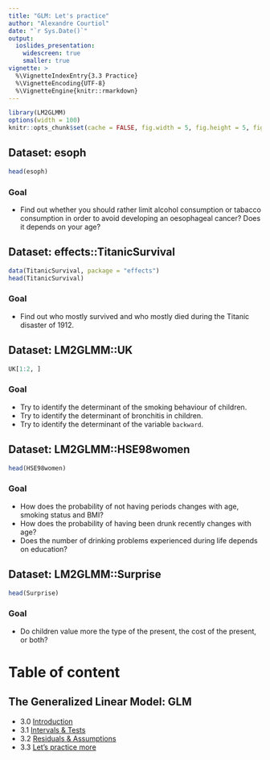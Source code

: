 ```yaml
---
title: "GLM: Let's practice"
author: "Alexandre Courtiol"
date: "`r Sys.Date()`"
output:
  ioslides_presentation:
    widescreen: true
    smaller: true
vignette: >
  %\VignetteIndexEntry{3.3 Practice}
  %\VignetteEncoding{UTF-8}
  %\VignetteEngine{knitr::rmarkdown}
---
```


```r
library(LM2GLMM)
options(width = 100)
knitr::opts_chunk$set(cache = FALSE, fig.width = 5, fig.height = 5, fig.align = "center")
```

## Dataset: esoph

```r
head(esoph)
```

### Goal

* Find out whether you should rather limit alcohol consumption or tabacco consumption in order to avoid developing an oesophageal cancer? Does it depends on your age?


## Dataset: effects::TitanicSurvival

```r
data(TitanicSurvival, package = "effects")
head(TitanicSurvival)
```

### Goal

* Find out who mostly survived and who mostly died during the Titanic disaster of 1912.


## Dataset: LM2GLMM::UK

```r
UK[1:2, ]
```

### Goal

* Try to identify the determinant of the smoking behaviour of children.
* Try to identify the determinant of bronchitis in children.
* Try to identify the determinant of the variable ```backward```.


## Dataset: LM2GLMM::HSE98women

```r
head(HSE98women)
```

### Goal

* How does the probability of not having periods changes with age, smoking status and BMI?
* How does the probability of having been drunk recently changes with age?
* Does the number of drinking problems experienced during life depends on education?


## Dataset: LM2GLMM::Surprise

```r
head(Surprise)
```

### Goal

* Do children value more the type of the present, the cost of the present, or both?


# Table of content

## The Generalized Linear Model: GLM

* 3.0 [Introduction](./GLM_intro.html)
* 3.1 [Intervals & Tests](./GLM_intervals.html)
* 3.2 [Residuals & Assumptions](./GLM_assumptions.html)
* 3.3 [Let's practice more](./GLM_practice.html)
